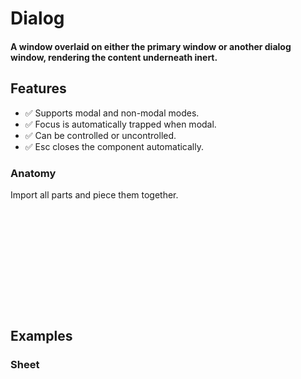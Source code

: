 
<Meta title="Primitives/Dialog" />

# Dialog

#### A window overlaid on either the primary window or another dialog window, rendering the content underneath inert.

<Canvas sourceState="hidden" of={DialogStories.Default} />

## Features
- ✅ Supports modal and non-modal modes.
- ✅ Focus is automatically trapped when modal.
- ✅ Can be controlled or uncontrolled.
- ✅ Esc closes the component automatically.

### Anatomy
Import all parts and piece them together.

```html

<button [rdxDialogTrigger]="dialog">Open Dialog</button>

<ng-template #dialog>
    <div rdxDialogContent>
        <h2 rdxDialogTitle></h2>
        <p rdxDialogDescription></p>
        <button rdxDialogClose></button>
        <button rdxDialogDismiss>X</button>
    </div>
</ng-template>
```

## Examples

### Sheet

<Canvas sourceState="hidden" of={SheetStories.Default} />

